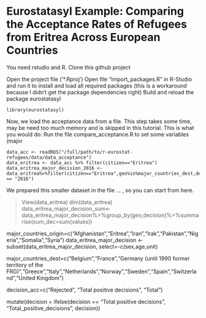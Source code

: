 # Eurostatasyl Example: Comparing the Acceptance Rates of Refugees from Eritrea Across European Countries

You need rstudio and R.
Clone this github project

Open the project file ('\*.Rproj')
Open file "import_packages.R" in R-Studio and run it to install and load all required packages (this is a workaround because I didn't get the package dependencies right)
Build and reload the package eurostatasyl
```
library(eurostatasyl)
```
Now, we load the acceptance data from a file. This step takes some time, may be need too much memory and is skipped in this tutorial. 
This is what you would do:
Run the file compare_acceptance.R to set some variables (major 
```
data_acc <- readRDS("/full/path/to/r-eurostat-refugees/data/data_acceptance")
data_eritrea <- data_acc %>% filter(citizen=="Eritrea")
data_eritrea_major_decision_2016 <- data_eritrea%>%filter(citizen=="Eritrea",geo%in%major_countries_dest,decision%in%dec_acc_total,age=="Total",sex=="Total",year(.$time) == "2016")
```
We prepared this smaller dataset in the file ... , so you can start from here.

> View(data_eritrea)
> dim(data_eritrea)
data_eritrea_major_decision_sum<-data_eritrea_major_decision%>%group_by(geo,decision)%>%summarise(sum_dec=sum(values))

major_countries_origin=c("Afghanistan","Eritrea","Iran","Irak","Pakistan","Nigeria","Somalia","Syria")
data_eritrea_major_decision <- subset(data_eritrea_major_decision, select=-c(sex,age,unit)




major_countries_dest=c("Belgium","France","Germany (until 1990 former territory of the FRG)","Greece","Italy","Netherlands","Norway","Sweden","Spain","Switzerland","United Kingdom")

decision_acc=c("Rejected", "Total positive decisions", "Total")

mutate(decision = ifelse(decision == "Total positive decisions",
                         "Total_positive_decisions",
                         decision))

